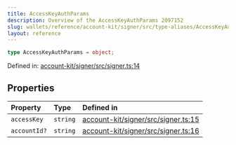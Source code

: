 ```yaml
---
title: AccessKeyAuthParams
description: Overview of the AccessKeyAuthParams 2097152
slug: wallets/reference/account-kit/signer/src/type-aliases/AccessKeyAuthParams
layout: reference
---
```


```ts
type AccessKeyAuthParams = object;
```

Defined in: [account-kit/signer/src/signer.ts:14](https://github.com/alchemyplatform/aa-sdk/blob/923a52171f7246172caf350853843e6680197da9/account-kit/signer/src/signer.ts#L14)

## Properties

| Property                          | Type     | Defined in                                                                                                                                                          |
| :-------------------------------- | :------- | :------------------------------------------------------------------------------------------------------------------------------------------------------------------ |
| <a id="accesskey" /> `accessKey`  | `string` | [account-kit/signer/src/signer.ts:15](https://github.com/alchemyplatform/aa-sdk/blob/923a52171f7246172caf350853843e6680197da9/account-kit/signer/src/signer.ts#L15) |
| <a id="accountid" /> `accountId?` | `string` | [account-kit/signer/src/signer.ts:16](https://github.com/alchemyplatform/aa-sdk/blob/923a52171f7246172caf350853843e6680197da9/account-kit/signer/src/signer.ts#L16) |
